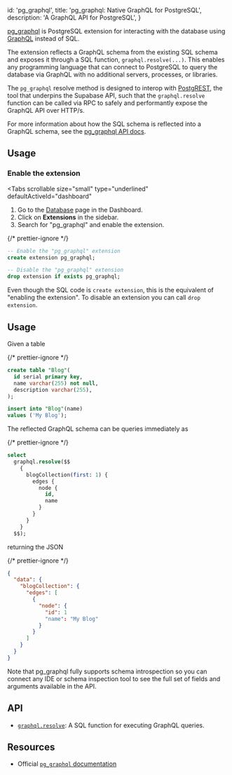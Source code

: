 
  id: 'pg_graphql',
  title: 'pg_graphql: Native GraphQL for PostgreSQL',
  description: 'A GraphQL API for PostgreSQL',
}

[pg_graphql](https://supabase.github.io/pg_graphql/) is PostgreSQL extension for interacting with the database using [GraphQL](https://graphql.org) instead of SQL.

The extension reflects a GraphQL schema from the existing SQL schema and exposes it through a SQL function, `graphql.resolve(...)`. This enables any programming language that can connect to PostgreSQL to query the database via GraphQL with no additional servers, processes, or libraries.

The `pg_graphql` resolve method is designed to interop with [PostgREST](https://postgrest.org/en/stable/index.html), the tool that underpins the Supabase API, such that the `graphql.resolve` function can be called via RPC to safely and performantly expose the GraphQL API over HTTP/s.

For more information about how the SQL schema is reflected into a GraphQL schema, see the [pg_graphql API docs](https://supabase.github.io/pg_graphql/api/).

## Usage

### Enable the extension

<Tabs
  scrollable
  size="small"
  type="underlined"
  defaultActiveId="dashboard"
>
<TabPanel id="dashboard" label="Dashboard">

1. Go to the [Database](https://app.supabase.com/project/_/database/tables) page in the Dashboard.
2. Click on **Extensions** in the sidebar.
3. Search for "pg_graphql" and enable the extension.

</TabPanel>
<TabPanel id="sql" label="SQL">

{/* prettier-ignore */}
```sql
-- Enable the "pg_graphql" extension
create extension pg_graphql;

-- Disable the "pg_graphql" extension
drop extension if exists pg_graphql;
```

Even though the SQL code is `create extension`, this is the equivalent of "enabling the extension".
To disable an extension you can call `drop extension`.

</TabPanel>
</Tabs>

## Usage

Given a table

{/* prettier-ignore */}
```sql
create table "Blog"(
  id serial primary key,
  name varchar(255) not null,
  description varchar(255),
);

insert into "Blog"(name)
values ('My Blog');
```

The reflected GraphQL schema can be queries immediately as

{/* prettier-ignore */}
```sql
select
  graphql.resolve($$
    {
      blogCollection(first: 1) {
        edges {
          node {
            id,
            name
          }
        }
      }
    }
  $$);
```

returning the JSON

{/* prettier-ignore */}
```json
{
  "data": {
    "blogCollection": {
      "edges": [
        {
          "node": {
            "id": 1
            "name": "My Blog"
          }
        }
      ]
    }
  }
}
```

Note that pg_graphql fully supports schema introspection so you can connect any IDE or schema inspection tool to see the full set of fields and arguments available in the API.

## API

- [`graphql.resolve`](https://supabase.github.io/pg_graphql/sql_interface/): A SQL function for executing GraphQL queries.

## Resources

- Official [`pg_graphql` documentation](https://github.com/supabase/pg_graphql)


